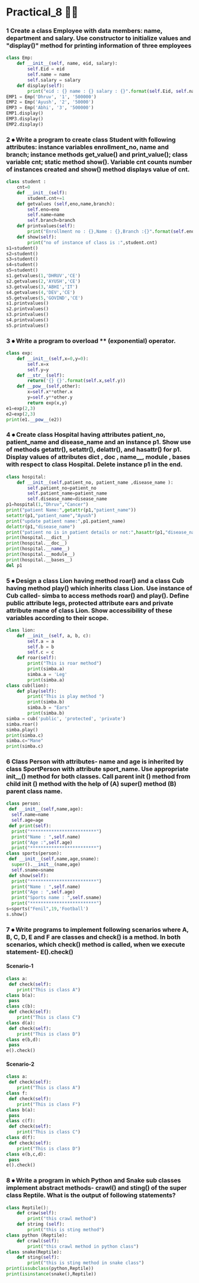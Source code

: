 # Practical_8 😶‍🌫️

### 1 Create a class Employee with data members: name, department and salary. Use constructor to initialize values and "display()" method for printing information of three employees
```py filename="P7_1.py"   copy
class Emp:
    def __init__(self, name, eid, salary):
        self.Eid = eid
        self.name = name
        self.salary = salary
    def display(self):
        print("eid : {} name : {} salary : {}".format(self.Eid, self.name, self.salary))
EMP1 = Emp('Dhruv', '1', '500000')
EMP2 = Emp('Ayush', '2', '50000')
EMP3 = Emp('Abhi', '3', '500000')
EMP1.display()
EMP3.display()
EMP2.display()
```
### 2 ⦁	Write a program to create class Student with following attributes: instance variables enrollment_no, name and branch; instance methods get_value() and print_value(); class variable cnt; static method show(). Variable cnt counts number of instances created and show() method displays value of cnt.
```py filename="P7_2.py"   copy
class student :
    cnt=0
    def __init__(self):
        student.cnt+=1
    def getvalues (self,eno,name,branch):
        self.eno=eno
        self.name=name
        self.branch=branch
    def printvalues(self):
        print("Enrollment no : {},Name : {},Branch :{}".format(self.eno,self.name,self.branch))
    def show(self):
        print("no of instance of class is :",student.cnt)
s1=student()
s2=student()
s3=student()
s4=student()
s5=student()
s1.getvalues(1,'DHRUV','CE')
s2.getvalues(2,'AYUSH','CE')
s3.getvalues(3,'ABHI','IT')
s4.getvalues(4,'DEV','CE')
s5.getvalues(5,'GOVIND','CE')
s1.printvalues()
s2.printvalues()
s3.printvalues()
s4.printvalues()
s5.printvalues()
```
### 3 ⦁	Write a program to overload ** (exponential) operator.
```py filename="P7_3.py"   copy
class exp:
    def __init__(self,x=0,y=0):
        self.x=x
        self.y=y
    def __str__(self):
        return('{} {}'.format(self.x,self.y))
    def __pow__(self,other):
        x=self.x**other.x
        y=self.y**other.y
        return exp(x,y)
e1=exp(2,3)
e2=exp(2,3)
print(e1.__pow__(e2))
```

### 4 ⦁	Create class Hospital having attributes patient_no, patient_name and disease_name and  an instance p1. Show use of methods getattr(), setattr(), delattr(), and hasattr() for p1. Display values of attributes   dict   ,   doc   ,    name__,    module    ,    bases    with  respect to class Hospital. Delete instance p1 in the end.
```py filename="P7_4.py"   copy
class hospital:
    def __init__(self,patient_no, patient_name ,disease_name ):
        self.patient_no=patient_no
        self.patient_name=patient_name
        self.disease_name=disease_name
p1=hospital(1,"Dhruv","Cancer")
print("patient Name:",getattr(p1,"patient_name"))
setattr(p1,"patient_name","Ayush")
print("update patient name:",p1.patient_name)
delattr(p1,"disease_name")
print("patient no is in patient details or not:",hasattr(p1,"disease_name"))
print(hospital.__dict__)
print(hospital.__doc__)
print(hospital.__name__)
print(hospital.__module__)
print(hospital.__bases__)
del p1
```
### 5 ⦁	Design a class Lion having method roar() and a class Cub having method play() which inherits class Lion. Use instance of Cub called- simba to access methods roar() and play(). Define public attribute legs, protected attribute ears and private attribute mane of class Lion. Show accessibility of these variables according to their scope.
```py filename="P7_5.py"   copy
class lion:
    def __init__(self, a, b, c):
        self.a = a
        self.b = b
        self.c = c
    def roar(self):
        print("This is roar method")
        print(simba.a)
        simba.a = 'Leg'
        print(simba.a)
class cub(lion):
    def play(self):
        print("This is play method ")
        print(simba.b)
        simba.b = "Ears"
        print(simba.b)
simba = cub('public', 'protected', 'private')
simba.roar()
simba.play()
print(simba.c)
simba.c="Mane"
print(simba.c)
```
###	6 Class Person with attributes- name and age is inherited by class SportPerson with  attribute sport_name. Use appropriate init__() method for both classes. Call parent init () method from child init  () method with the help of  (A) super() method (B)  parent class name.
```py filename="P7_6.py"   copy
class person:
 def __init__(self,name,age):
  self.name=name
  self.age=age
 def print(self):
  print("*************************")
  print("Name : ",self.name)
  print("Age :",self.age)
  print("*************************")
class sports(person):
 def __init__(self,name,age,sname):
  super().__init__(name,age)
  self.sname=sname
 def show(self):
  print("*************************")
  print("Name : ",self.name)
  print("Age : ",self.age)
  print("Sports name : ",self.sname)
  print("*************************")
s=sports("Fenil",19,'Football')
s.show()
```
### 7 ⦁	Write programs to implement following scenarios where A, B, C, D, E and F are classes and check() is a method. In both scenarios, which check() method is called, when we execute statement- E().check()
#### Scenario-1
```py filename="P7_7_1.py"   copy
class a:
 def check(self):
    print("This is class A")
class b(a):
 pass
class c(b):
 def check(self):
    print("This is class C")
class d(a):
 def check(self):
    print("This is class D")
class e(b,d):
 pass
e().check()
```
#### Scenario-2
```py filename="P7_7_2.py"   copy
class a:
 def check(self):
    print("This is class A")
class f:
 def check(self):
    print("This is class F")
class b(a):
 pass
class c(f):
 def check(self):
    print("This is class C")
class d(f):
 def check(self):
    print("This is class D")
class e(b,c,d):
 pass
e().check()
```

### 8 ⦁	Write a program in which Python and Snake sub classes implement abstract methods- crawl() and sting() of the super class Reptile. What is the output of following statements?
```py filename="P7_8.py"   copy
class Reptile():
    def craw(self):
        print("this crawl method")
    def string (self):
        print("this is sting method")
class python (Reptile):
    def crawl(self):
        print("this crawl method in python class")
class snake(Reptile):
    def sting(self):
        print("this is sting method in snake class")
print(issubclass(python,Reptile))
print(isinstance(snake(),Reptile))
```